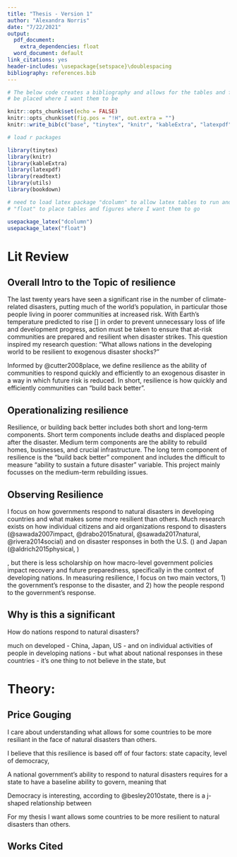 ```yaml
---
title: "Thesis - Version 1"
author: "Alexandra Norris"
date: "7/22/2021"
output:
  pdf_document:
    extra_dependencies: float
  word_document: default
link_citations: yes
header-includes: \usepackage{setspace}\doublespacing
bibliography: references.bib
---
```


```r

# The below code creates a bibliography and allows for the tables and figures to
# be placed where I want them to be

knitr::opts_chunk$set(echo = FALSE)
knitr::opts_chunk$set(fig.pos = "!H", out.extra = "")
knitr::write_bib(c("base", "tinytex", "knitr", "kableExtra", "latexpdf", "readtext", "utils", "stargazer", "tidyverse", "sandwich", "lfe", "grid", "RColorBrewer", "rgdal", "rgeos", "maptools", "seg", "splancs", "gridExtra"), "bibliography.bib", width = 60)

# load r packages

library(tinytex)
library(knitr)
library(kableExtra)
library(latexpdf)
library(readtext)
library(utils)
library(bookdown)

# need to load latex package "dcolumn" to allow latex tables to run and package
# "float" to place tables and figures where I want them to go

usepackage_latex("dcolumn")
usepackage_latex("float")

```

# Lit Review

## Overall Intro to the Topic of resilience

The last twenty years have seen a significant rise in the number of climate-related disasters, putting much of the world’s population, in particular those people living in poorer communities at increased risk.  With Earth’s temperature predicted to rise [] in order to prevent unnecessary loss of life and development progress, action must be taken to ensure that at-risk communities are prepared and resilient when disaster strikes. This question inspired my research question: "What allows nations in the developing world to be resilient to exogenous disaster shocks?"

Informed by @cutter2008place, we define resilience as the ability of communities to respond quickly and efficiently to an exogenous disaster in a way in which future risk is reduced. In short, resilience is how quickly and efficiently communities can “build back better”. 

## Operationalizing resilience

Resilience, or building back better includes both short and long-term components. Short term components include deaths and displaced people after the disaster. Medium term components are the ability to rebuild homes, businesses, and crucial infrastructure. The long term component of resilience is the "build back better" component and includes the difficult to measure "ability to sustain a future disaster" variable.  This project mainly focusses on the medium-term rebuilding issues. 

## Observing Resilience

I  focus on how governments respond to natural disasters in developing countries and what makes some more resilient than others. Much research exists on how individual citizens and aid organizations respond to disasters (@sawada2007impact, @drabo2015natural, @sawada2017natural, @rivera2014social) and on disaster responses in both the U.S. () and Japan (@aldrich2015physical, )

, but there is less scholarship on how macro-level government policies impact recovery and future preparedness, specifically in the context of developing nations. In measuring resilience, I focus on two main vectors, 1) the government’s response to the disaster, and 2) how the people respond to the government’s response.  



## Why is this a significant 

How do nations respond to natural disasters?

much on developed - China, Japan, US - and on individual activities of people in developing nations - but what about national responses in these countries - it's one thing to not believe in the state, but










# Theory:

## Price Gouging





I care about understanding what allows for some countries to be more resiliant in the face of natural disasters than others.

I believe that this resilience is based off of four factors: state capacity, level of democracy, 

A national government's ability to respond to natural disasters requires for a state to have a baseline ability to govern, meaning that 

Democracy is interesting, according to @besley2010state, there is a j-shaped relationship between 




For my thesis I want allows some countries to be more resilient to natural disasters than others.









\newpage


## Works Cited

